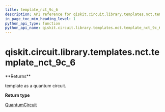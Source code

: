 ```yaml
---
title: template_nct_9c_6
description: API reference for qiskit.circuit.library.templates.nct.template_nct_9c_6
in_page_toc_min_heading_level: 1
python_api_type: function
python_api_name: qiskit.circuit.library.templates.nct.template_nct_9c_6
---
```


# qiskit.circuit.library.templates.nct.template\_nct\_9c\_6

<Function id="qiskit.circuit.library.templates.nct.template_nct_9c_6" github="https://github.com/qiskit/qiskit/tree/stable/0.22/qiskit/circuit/library/templates/nct/template_nct_9c_6.py" signature="template_nct_9c_6()">
  **Returns**

  template as a quantum circuit.

  **Return type**

  [QuantumCircuit](qiskit.circuit.QuantumCircuit "qiskit.circuit.QuantumCircuit")
</Function>

